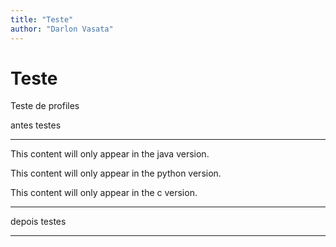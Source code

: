 ```yaml
---
title: "Teste"
author: "Darlon Vasata"
---
```


# Teste

Teste de profiles

antes testes

---

::: {.content-visible when-profile="java"}
This content will only appear in the java version.
:::

::: {.content-visible when-profile="python"}
This content will only appear in the python version.
:::

::: {.content-visible when-profile="c"}
This content will only appear in the c version.
:::

---

depois testes

---